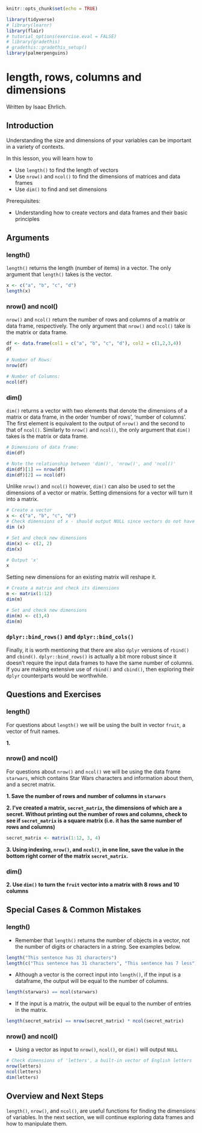 
```r
knitr::opts_chunk$set(echo = TRUE)

library(tidyverse)
# library(learnr)
library(flair)
# tutorial_options(exercise.eval = FALSE)
# library(gradethis)
# gradethis::gradethis_setup()
library(palmerpenguins)
```


# length, rows, columns and dimensions

Written by Isaac Ehrlich.

## Introduction

Understanding the size and dimensions of your variables can be important in a variety of contexts.

In this lesson, you will learn how to

- Use `length()` to find the length of vectors
- Use `nrow()` and `ncol()` to find the dimensions of matrices and data frames
- Use `dim()` to find and set dimensions

Prerequisites:

- Understanding how to create vectors and data frames and their basic principles

## Arguments

### length()
`length()` returns the length (number of items) in a vector. The only argument that `length()` takes is the vector.

```r
x <- c("a", "b", "c", "d")
length(x)
```


### nrow() and ncol()

`nrow()` and `ncol()` return the number of rows and columns of a matrix or data frame, respectively. The only argument that `nrow()` and `ncol()` take is the matrix or data frame.

```r
df <- data.frame(col1 = c("a", "b", "c", "d"), col2 = c(1,2,3,4))
df

# Number of Rows:
nrow(df)

# Number of Columns:
ncol(df)
```

### dim()

`dim()` returns a vector with two elements that denote the dimensions of a matrix or data frame, in the order 'number of rows', 'number of columns'. The first element is equivalent to the output of `nrow()` and the second to that of `ncol()`. Similarly to `nrow()` and `ncol()`, the only argument that `dim()` takes is the matrix or data frame.
```r
# Dimensions of data frame:
dim(df)

# Note the relationship between 'dim()', 'nrow()', and 'ncol()'
dim(df)[1] == nrow(df)
dim(df)[2] == ncol(df)
```

Unlike `nrow()` and `ncol()` however, `dim()` can also be used to set the dimensions of a vector or matrix. Setting dimensions for a vector will turn it into a matrix.
```r
# Create a vector
x <- c("a", "b", "c", "d")
# Check dimensions of x - should output NULL since vectors do not have dimensions
dim (x)

# Set and check new dimensions
dim(x) <- c(2, 2)
dim(x)

# Output 'x'
x
```

Setting new dimensions for an existing matrix will reshape it.
```r
# Create a matrix and check its dimensions
m <- matrix(1:12)
dim(m)

# Set and check new dimensions
dim(m) <- c(3,4)
dim(m)
```


### `dplyr::bind_rows()` and `dplyr::bind_cols()`

Finally, it is worth mentioning that there are also `dplyr` versions of `rbind()` and `cbind()`. `dplyr::bind_rows()` is actually a bit more robust since it doesn't require the input data frames to have the same number of columns. If you are making extensive use of `rbind()` and `cbind()`, then exploring their `dplyr` counterparts would be worthwhile.


## Questions and Exercises

###  length()

For questions about `length()` we will be using the built in vector `fruit`, a vector of fruit names.

**1.**

<!-- ```{r length-q1, echo = FALSE} -->
<!-- question("length() returns the following information:", -->
<!-- answer("The number of characters in a string"), -->
<!-- answer("The number of objects in a vector", correct = TRUE), -->
<!-- answer("The length (in centimeters) printing a vector will occupy on your screen"), -->
<!-- allow_retry = TRUE) -->
<!-- ``` -->


<!-- **2. Save the length of the vector `fruit` as the variable `fruit_len`** -->

<!-- ```{r length-q2, echo = FALSE, exercise = TRUE} -->
<!-- # Add a function around fruit -->
<!-- fruit_len <- fruit -->
<!-- fruit_len -->
<!-- ``` -->

<!-- ```{r length-q2-solution} -->
<!-- fruit_len <- length(fruit) -->
<!-- ``` -->

<!-- **3. Using indexing and the `length()` function, return the final object in `fruit`** -->

<!-- ```{r length-q3, echo = FALSE, exercise = TRUE} -->
<!-- # Enter your code below -->

<!-- last_fruit <- fruit -->
<!-- last_fruit -->
<!-- ``` -->

<!-- ```{r length-q3-solution} -->
<!-- last_fruit <- fruit[length(fruit)] -->
<!-- ``` -->

### nrow() and ncol()

For questions about `nrow()` and `ncol()` we will be using the data frame `starwars`, which contains Star Wars characters and information about them, and a secret matrix.

**1. Save the number of rows and number of columns in `starwars`**

<!-- ```{r nrow-q1, echo = FALSE, exercise = TRUE} -->
<!-- # Enter your code below -->

<!-- starwars_rows <- starwars -->
<!-- starwars_cols <- starwars -->

<!-- starwars_rows -->
<!-- starwars_cols -->
<!-- ``` -->

<!-- ```{r nrow-q1-solution} -->
<!-- starwars_rows <- nrow(starwars) -->
<!-- starwars_cols <- ncol(starwars) -->
<!-- ``` -->

**2. I've created a matrix, `secret_matrix`, the dimensions of which are a secret. Without printing out the number of rows and columns, check to see if `secret_matrix` is a square matrix (i.e. it has the same number of rows and columns)**

```r
secret_matrix <- matrix(1:12, 3, 4)
```


<!-- ```{r nrow-q2, echo = FALSE, exercise = TRUE} -->
<!-- # Enter your code below -->

<!-- ``` -->

<!-- ```{r nrow-q2-solution} -->
<!-- nrow(secret_matrix) == ncol(secret_matrix) -->
<!-- ``` -->

**3. Using indexing, `nrow()`, and `ncol()`, in one line, save the value in the bottom right corner of the matrix `secret_matrix`.**

<!-- ```{r nrow-q3, echo = FALSE, exercise = TRUE} -->
<!-- # Enter your code below -->
<!-- bottom_right_value <- secret_matrix[] -->

<!-- bottom_right_value -->
<!-- ``` -->

<!-- ```{r nrow-q3-solution} -->
<!-- bottom_right_value <- secret_matrix[nrow(secret_matrix), ncol(secret_matrix)] -->
<!-- ``` -->

### dim()

<!-- **1.** -->
<!-- ```{r dim-q1, echo = FALSE} -->
<!-- question("Which of the following are true about the relationship between 'dim()', 'nrow()', and 'ncol()'? Select all that apply.", -->
<!-- answer("There is no relationship"), -->
<!-- answer("The first element of the output of dim(x) is equal to the output of nrow(x)", correct = TRUE), -->
<!-- answer("It depends on whether or not the input is a matrix or data frame"), -->
<!-- answer("The second element of the output of dim(x) is equal to the output of ncol(x)", correct = TRUE), -->
<!-- allow_retry = TRUE) -->
<!-- ``` -->

**2. Use `dim()` to turn the `fruit` vector into a matrix with 8 rows and 10 columns**

<!-- ```{r dim-q2, exercise = TRUE} -->
<!-- # Enter your code here -->

<!-- dim(fruit) -->
<!-- ``` -->

<!-- ```{r dim-q2-solution} -->
<!-- dim(fruit) <- c(8, 10) -->
<!-- ``` -->


## Special Cases & Common Mistakes

### length()

* Remember that `length()` returns the number of objects in a vector, not the number of digits or characters in a string. See examples below.
```r
length("This sentence has 31 characters")
length(c("This sentence has 31 characters", "This sentence has 7 less"))
```

* Although a vector is the correct input into `length()`, if the input is a dataframe, the output will be equal to the number of columns.
```r
length(starwars) == ncol(starwars)
```

* If the input is a matrix, the output will be equal to the number of entries in the matrix.
```r
length(secret_matrix) == nrow(secret_matrix) * ncol(secret_matrix)
```


### nrow() and ncol()

* Using a vector as input to `nrow()`, `ncol()`, or `dim()` will output `NULL`
```r
# Check dimensions of 'letters', a built-in vector of English letters
nrow(letters)
ncol(letters)
dim(letters)
```


## Overview and Next Steps

`length()`, `nrow()`, and `ncol()`, are useful functions for finding the dimensions of variables. In the next section, we will continue exploring data frames and how to manipulate them.






